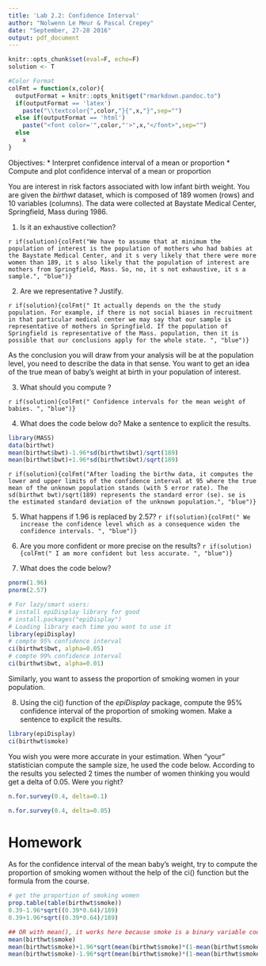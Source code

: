 ```yaml
---
title: 'Lab 2.2: Confidence Interval'
author: "Nolwenn Le Meur & Pascal Crepey"
date: "September, 27-28 2016"
output: pdf_document
---
```


```r
knitr::opts_chunk$set(eval=F, echo=F)
solution <- T


```

```r
#Color Format
colFmt = function(x,color){
  outputFormat = knitr::opts_knit$get("rmarkdown.pandoc.to")
  if(outputFormat == 'latex')
    paste("\\textcolor{",color,"}{",x,"}",sep="")
  else if(outputFormat == 'html')
    paste("<font color='",color,"'>",x,"</font>",sep="")
  else
    x
}
```


Objectives:
* Interpret confidence interval of a mean or proportion
* Compute and plot confidence interval of a mean or proportion

You are interest in risk factors associated with low infant birth weight. You are given the  _birthwt_ dataset, which is composed of 189 women (rows) and 10 variables (columns). The data were collected at Baystate Medical Center, Springfield, Mass during 1986. 

1. Is it an exhaustive collection?

`r if(solution){colFmt("We have to assume that at minimum the population of interest is the population of mothers who had babies at the Baystate Medical Center, and it s very likely that there were more women than 189, it s also likely that the population of interest are mothers from Springfield, Mass. So, no, it s not exhaustive, it s a sample.", "blue")}`

2. Are we representative ? Justify.

`r if(solution){colFmt("
It actually depends on the the study population. For example, if there is not social biases in recruitment in that particular medical center we may say that our sample is representative of mothers in Springfield. If the population of Springfield is representative of the Mass. population, then it is possible that our conclusions apply for the whole state.
", "blue")}`

As the conclusion you will draw from your analysis will be at the population level, you need to describe the data in that sense. You want to get an idea of the true mean of baby's weight at birth in your population of interest.

3. What should you compute ?

`r if(solution){colFmt("
Confidence intervals for the mean weight of babies.
", "blue")}`

4. What does the code below do? Make a sentence to explicit the results.

```r
library(MASS)
data(birthwt)
mean(birthwt$bwt)-1.96*sd(birthwt$bwt)/sqrt(189)
mean(birthwt$bwt)+1.96*sd(birthwt$bwt)/sqrt(189)
```

`r if(solution){colFmt("After loading the birthw data, it computes the lower and upper limits of the confidence interval at 95 where the true mean of the unknown population stands (with 5 error rate). The sd(birthwt bwt)/sqrt(189) represents the standard error (se). se is the estimated standard deviation of the unknown population.", "blue")}`

5. What happens if 1.96 is replaced by 2.57? 
`r if(solution){colFmt("
We increase the confidence level which as a consequence widen the confidence intervals.
", "blue")}`

6. Are you more confident or more precise on the results?
`r if(solution){colFmt("
I am more confident but less accurate.
", "blue")}`
7. What does the code below?
```r
pnorm(1.96)
pnorm(2.57)
```

```r
# For lazy/smart users:
# install epiDisplay library for good
# install.packages("epiDisplay")
# Loading library each time you want to use it
library(epiDisplay)
# compte 95% confidence interval
ci(birthwt$bwt, alpha=0.05)
# compte 99% confidence interval
ci(birthwt$bwt, alpha=0.01)
```

Similarly, you want to assess the proportion of smoking women in your population. 

8. Using the ci() function of the _epiDisplay_ package, compute the 95% confidence interval of the proportion of smoking women. Make a sentence to explicit the results.
```r
library(epiDisplay)
ci(birthwt$smoke)
```

You wish you were more accurate in your estimation. When "your" statistician compute the sample size, he used the code below. According to the results you selected 2 times the number of women thinking you would get a delta of 0.05. Were you right?
```r
n.for.survey(0.4, delta=0.1)
```

```r
n.for.survey(0.4, delta=0.05)
```

# Homework
As for the confidence interval of the mean baby's weight, try to compute the proportion of smoking women without the help of the ci() function but the formula from the course.
```r
# get the proportion of smoking women
prop.table(table(birthwt$smoke))
0.39-1.96*sqrt((0.39*0.64)/189)
0.39+1.96*sqrt((0.39*0.64)/189)

## OR with mean(), it works here because smoke is a binary variable coded as integer in R
mean(birthwt$smoke)
mean(birthwt$smoke)+1.96*sqrt(mean(birthwt$smoke)*(1-mean(birthwt$smoke))/189)
mean(birthwt$smoke)-1.96*sqrt(mean(birthwt$smoke)*(1-mean(birthwt$smoke))/189)
```

